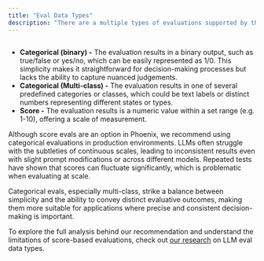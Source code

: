 ```yaml
---
title: "Eval Data Types"
description: "There are a multiple types of evaluations supported by the Phoenix Library. Each category of evaluation is categorized by its output type."
---
```


<Frame>
  <img src="https://storage.googleapis.com/arize-assets/phoenix/assets/images/eval_types.png" alt="" />
</Frame>

* **Categorical (binary) -** The evaluation results in a binary output, such as true/false or yes/no, which can be easily represented as 1/0. This simplicity makes it straightforward for decision-making processes but lacks the ability to capture nuanced judgements.
* **Categorical (Multi-class) -** The evaluation results in one of several predefined categories or classes, which could be text labels or distinct numbers representing different states or types.
* **Score -** The evaluation results is a numeric value within a set range (e.g. 1-10), offering a scale of measurement.&#x20;

Although score evals are an option in Phoenix, we recommend using categorical evaluations in production environments. LLMs often struggle with the subtleties of continuous scales, leading to inconsistent results even with slight prompt modifications or across different models. Repeated tests have shown that scores can fluctuate significantly, which is problematic when evaluating at scale.

Categorical evals, especially multi-class, strike a balance between simplicity and the ability to convey distinct evaluative outcomes, making them more suitable for applications where precise and consistent decision-making is important.

To explore the full analysis behind our recommendation and understand the limitations of score-based evaluations, check out [our research](https://arize.com/blog-course/numeric-evals-for-llm-as-a-judge/) on LLM eval data types.
